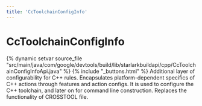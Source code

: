 ```yaml
---
title: 'CcToolchainConfigInfo'
---
```


# CcToolchainConfigInfo

{% dynamic setvar source_file "src/main/java/com/google/devtools/build/lib/starlarkbuildapi/cpp/CcToolchainConfigInfoApi.java" %}
{% include "\_buttons.html" %}
Additional layer of configurability for C++ rules. Encapsulates platform-dependent specifics of C++ actions through features and action configs. It is used to configure the C++ toolchain, and later on for command line construction. Replaces the functionality of CROSSTOOL file.
